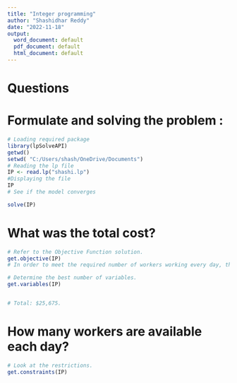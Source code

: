 ---
title: "Integer programming"
author: "Shashidhar Reddy"
date: "2022-11-18"
output:
  word_document: default
  pdf_document: default
  html_document: default
---
# Questions 

# Formulate and solving the problem :

```{r}
# Loading required package
library(lpSolveAPI)
getwd()
setwd( "C:/Users/shash/OneDrive/Documents")
# Reading the lp file
IP <- read.lp("shashi.lp")
#Displaying the file
IP
# See if the model converges

solve(IP)
```

# What was the total cost?
```{r}
# Refer to the Objective Function solution.
get.objective(IP)
# In order to meet the required number of workers working every day, the weekly total salary must be $25,765. In other words, the total weekly wage cost is $25,675.

```

```{r}
# Determine the best number of variables.
get.variables(IP)


# Total: $25,675.
```
# How many workers are available each day?
```{r}
# Look at the restrictions.
get.constraints(IP)


```
